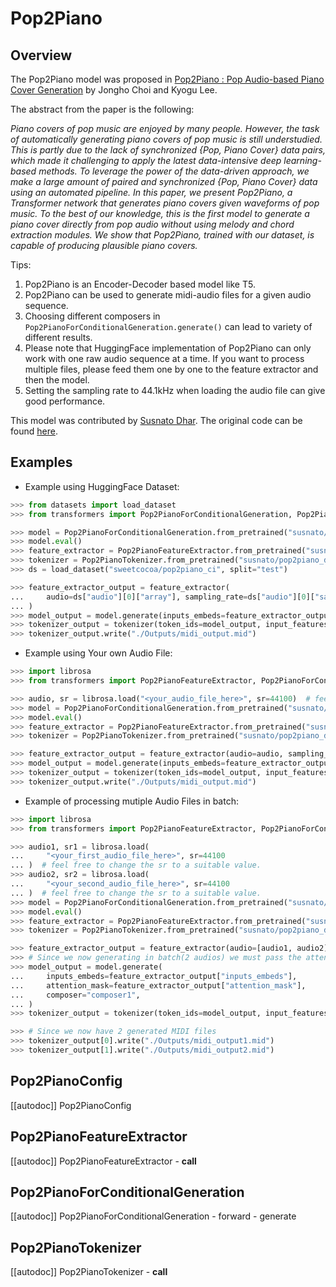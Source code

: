<!--Copyright 2023 The HuggingFace Team. All rights reserved.

Licensed under the Apache License, Version 2.0 (the "License"); you may not use this file except in compliance with
the License. You may obtain a copy of the License at

http://www.apache.org/licenses/LICENSE-2.0

Unless required by applicable law or agreed to in writing, software distributed under the License is distributed on
an "AS IS" BASIS, WITHOUT WARRANTIES OR CONDITIONS OF ANY KIND, either express or implied. See the License for the
specific language governing permissions and limitations under the License.
-->

# Pop2Piano

## Overview

The Pop2Piano model was proposed in [Pop2Piano : Pop Audio-based Piano Cover Generation](https://arxiv.org/abs/2211.00895) by Jongho Choi and Kyogu Lee.

The abstract from the paper is the following:

*Piano covers of pop music are enjoyed by many people. However, the
task of automatically generating piano covers of pop music is still
understudied. This is partly due to the lack of synchronized
{Pop, Piano Cover} data pairs, which made it challenging to apply
the latest data-intensive deep learning-based methods. To leverage
the power of the data-driven approach, we make a large amount of
paired and synchronized {Pop, Piano Cover} data using an automated
pipeline. In this paper, we present Pop2Piano, a Transformer network
that generates piano covers given waveforms of pop music. To the best
of our knowledge, this is the first model to generate a piano cover
directly from pop audio without using melody and chord extraction
modules. We show that Pop2Piano, trained with our dataset, is capable
of producing plausible piano covers.*


Tips:

1. Pop2Piano is an Encoder-Decoder based model like T5.
2. Pop2Piano can be used to generate midi-audio files for a given audio sequence.
3. Choosing different composers in `Pop2PianoForConditionalGeneration.generate()` can lead to variety of different results.
4. Please note that HuggingFace implementation of Pop2Piano can only work with one raw audio sequence at a time. If you want to process multiple files, please feed them one by one to the feature extractor and then the model.
5. Setting the sampling rate to 44.1kHz when loading the audio file can give good performance.

This model was contributed by [Susnato Dhar](https://huggingface.co/susnato).
The original code can be found [here](https://github.com/sweetcocoa/pop2piano).

## Examples

- Example using HuggingFace Dataset:

```python
>>> from datasets import load_dataset
>>> from transformers import Pop2PianoForConditionalGeneration, Pop2PianoTokenizer, Pop2PianoFeatureExtractor

>>> model = Pop2PianoForConditionalGeneration.from_pretrained("susnato/pop2piano_dev")
>>> model.eval()
>>> feature_extractor = Pop2PianoFeatureExtractor.from_pretrained("susnato/pop2piano_dev")
>>> tokenizer = Pop2PianoTokenizer.from_pretrained("susnato/pop2piano_dev")
>>> ds = load_dataset("sweetcocoa/pop2piano_ci", split="test")

>>> feature_extractor_output = feature_extractor(
...     audio=ds["audio"][0]["array"], sampling_rate=ds["audio"][0]["sampling_rate"]
... )
>>> model_output = model.generate(inputs_embeds=feature_extractor_output["inputs_embeds"], composer="composer1")
>>> tokenizer_output = tokenizer(token_ids=model_output, input_features=feature_extractor_output)
>>> tokenizer_output.write("./Outputs/midi_output.mid")
```

- Example using Your own Audio File:

```python
>>> import librosa
>>> from transformers import Pop2PianoFeatureExtractor, Pop2PianoForConditionalGeneration, Pop2PianoTokenizer

>>> audio, sr = librosa.load("<your_audio_file_here>", sr=44100)  # feel free to change the sr to a suitable value.
>>> model = Pop2PianoForConditionalGeneration.from_pretrained("susnato/pop2piano_dev")
>>> model.eval()
>>> feature_extractor = Pop2PianoFeatureExtractor.from_pretrained("susnato/pop2piano_dev")
>>> tokenizer = Pop2PianoTokenizer.from_pretrained("susnato/pop2piano_dev")

>>> feature_extractor_output = feature_extractor(audio=audio, sampling_rate=sr)
>>> model_output = model.generate(inputs_embeds=feature_extractor_output["inputs_embeds"], composer="composer1")
>>> tokenizer_output = tokenizer(token_ids=model_output, input_features=feature_extractor_output)
>>> tokenizer_output.write("./Outputs/midi_output.mid")
```

- Example of processing mutiple Audio Files in batch:

```python
>>> import librosa
>>> from transformers import Pop2PianoFeatureExtractor, Pop2PianoForConditionalGeneration, Pop2PianoTokenizer

>>> audio1, sr1 = librosa.load(
...     "<your_first_audio_file_here>", sr=44100
... )  # feel free to change the sr to a suitable value.
>>> audio2, sr2 = librosa.load(
...     "<your_second_audio_file_here>", sr=44100
... )  # feel free to change the sr to a suitable value.
>>> model = Pop2PianoForConditionalGeneration.from_pretrained("susnato/pop2piano_dev")
>>> model.eval()
>>> feature_extractor = Pop2PianoFeatureExtractor.from_pretrained("susnato/pop2piano_dev")
>>> tokenizer = Pop2PianoTokenizer.from_pretrained("susnato/pop2piano_dev")

>>> feature_extractor_output = feature_extractor(audio=[audio1, audio2], sampling_rate=[sr1, sr2])
>>> # Since we now generating in batch(2 audios) we must pass the attention_mask
>>> model_output = model.generate(
...     inputs_embeds=feature_extractor_output["inputs_embeds"],
...     attention_mask=feature_extractor_output["attention_mask"],
...     composer="composer1",
... )
>>> tokenizer_output = tokenizer(token_ids=model_output, input_features=feature_extractor_output)

>>> # Since we now have 2 generated MIDI files
>>> tokenizer_output[0].write("./Outputs/midi_output1.mid")
>>> tokenizer_output[1].write("./Outputs/midi_output2.mid")
```

## Pop2PianoConfig

[[autodoc]] Pop2PianoConfig

## Pop2PianoFeatureExtractor

[[autodoc]] Pop2PianoFeatureExtractor
    - __call__

## Pop2PianoForConditionalGeneration

[[autodoc]] Pop2PianoForConditionalGeneration
    - forward
    - generate

## Pop2PianoTokenizer

[[autodoc]] Pop2PianoTokenizer
    - __call__

